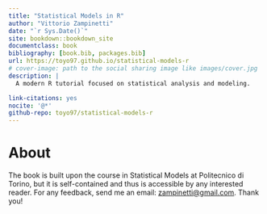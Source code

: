 ```yaml
--- 
title: "Statistical Models in R"
author: "Vittorio Zampinetti"
date: "`r Sys.Date()`"
site: bookdown::bookdown_site
documentclass: book
bibliography: [book.bib, packages.bib]
url: https://toyo97.github.io/statistical-models-r
# cover-image: path to the social sharing image like images/cover.jpg
description: |
  A modern R tutorial focused on statistical analysis and modeling.

link-citations: yes
nocite: '@*'
github-repo: toyo97/statistical-models-r
---
```


# About {-}

The book is built upon the course in Statistical Models at
Politecnico di Torino, but it is self-contained and thus is 
accessible by any interested reader. For any feedback, send me 
an email: [zampinetti@gmail.com](mailto:zampinetti@gmail.com). Thank you!
